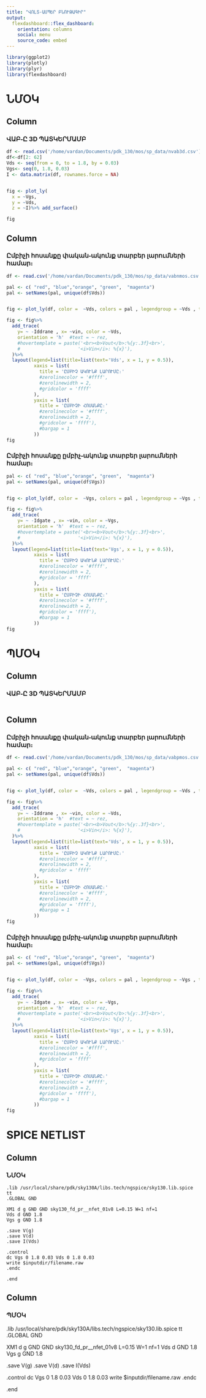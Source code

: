 ```yaml
---
title: "ՎՈԼՏ֊ԱՄՊԵՐ ԲՆՈՒԹԱԳԻՐ"
output: 
  flexdashboard::flex_dashboard:
    orientation: columns
    social: menu
    source_code: embed
---
```


```r
library(ggplot2)
library(plotly)
library(plyr)
library(flexdashboard)

```

# ՆՄՕԿ

## Column {data-width="600"}

### ՎԱԲ֊Ը 3D ՊԱՏԿԵՐՄԱՄԲ

```r
df <- read.csv('/home/vardan/Documents/pdk_130/mos/sp_data/nvab3d.csv')
df<-df[2: 62]
Vds <- seq(from = 0, to = 1.8, by = 0.03)
Vgs<- seq(0, 1.8, 0.03)
I <- data.matrix(df, rownames.force = NA)


fig <- plot_ly(
  x = ~Vgs,
  y = ~Vds,
  z = ~I)%>% add_surface()

fig

```

## Column {data-width="400"}

### Ըմբիչի հոսանքը փական֊ակունք տարբեր լարումների համար։

```r
df <- read.csv('/home/vardan/Documents/pdk_130/mos/sp_data/vabnmos.csv')

pal <- c( "red", "blue","orange", "green",  "magenta")
pal <- setNames(pal, unique(df$Vds))


fig <- plot_ly(df, color =  ~Vds, colors = pal , legendgroup = ~Vds , type ='scatter', mode = 'lines')

fig <- fig%>%
  add_trace(
    y= ~ -Iddrane , x= ~vin, color = ~Vds,
    orientation = 'h'  #text = ~ rez,
    #hovertemplate = paste('<br><b>Vout</b>:%{y:.3f}<br>', 
    #                     '<i>Vin</i>: %{x}'), 
  )%>%
  layout(legend=list(title=list(text='Vds', x = 1, y = 0.5)),
          xaxis = list( 
            title = 'ԸՄԲԻՉ ԱԿՈՒՆՔ ԼԱՐՈՒՄԸ։'
            #zerolinecolor = '#ffff', 
            #zerolinewidth = 2, 
            #gridcolor = 'ffff'
          ), 
          yaxis = list( 
            title = 'ԸՄԲԻՉԻ ՀՈՍԱՆՔԸ։'
            #zerolinecolor = '#ffff', 
            #zerolinewidth = 2, 
            #gridcolor = 'ffff'),
            #bargap = 1
          ))
fig

```

### Ըմբիչի հոսանքը ըմբիչ֊ակունք տարբեր լարումների համար։

```r
pal <- c( "red", "blue","orange", "green",  "magenta")
pal <- setNames(pal, unique(df$Vgs))


fig <- plot_ly(df, color =  ~Vgs, colors = pal , legendgroup = ~Vgs , type ='scatter', mode = 'lines')

fig <- fig%>%
  add_trace(
    y= ~ -Idgate , x= ~vin, color = ~Vgs,
    orientation = 'h'  #text = ~ rez,
    #hovertemplate = paste('<br><b>Vout</b>:%{y:.3f}<br>', 
    #                     '<i>Vin</i>: %{x}'), 
  )%>%
  layout(legend=list(title=list(text='Vgs', x = 1, y = 0.5)),
          xaxis = list( 
            title = 'ԸՄԲԻՉ ԱԿՈՒՆՔ ԼԱՐՈՒՄԸ։'
            #zerolinecolor = '#ffff', 
            #zerolinewidth = 2, 
            #gridcolor = 'ffff'
          ), 
          yaxis = list( 
            title = 'ԸՄԲԻՉԻ ՀՈՍԱՆՔԸ։'
            #zerolinecolor = '#ffff', 
            #zerolinewidth = 2, 
            #gridcolor = 'ffff'),
            #bargap = 1
          ))
fig
```

# ՊՄՕԿ

## Column {data-width="600"}

### ՎԱԲ֊Ը 3D ՊԱՏԿԵՐՄԱՄԲ

```r
```

## Column {data-width="400"}

### Ըմբիչի հոսանքը փական֊ակունք տարբեր լարումների համար։

```r
df <- read.csv('/home/vardan/Documents/pdk_130/mos/sp_data/vabpmos.csv')

pal <- c( "red", "blue","orange", "green",  "magenta")
pal <- setNames(pal, unique(df$Vds))


fig <- plot_ly(df, color =  ~Vds, colors = pal , legendgroup = ~Vds , type ='scatter', mode = 'lines')

fig <- fig%>%
  add_trace(
    y= ~ -Iddrane , x= ~vin, color = ~Vds,
    orientation = 'h'  #text = ~ rez,
    #hovertemplate = paste('<br><b>Vout</b>:%{y:.3f}<br>', 
    #                     '<i>Vin</i>: %{x}'), 
  )%>%
  layout(legend=list(title=list(text='Vds', x = 1, y = 0.5)),
          xaxis = list( 
            title = 'ԸՄԲԻՉ ԱԿՈՒՆՔ ԼԱՐՈՒՄԸ։'
            #zerolinecolor = '#ffff', 
            #zerolinewidth = 2, 
            #gridcolor = 'ffff'
          ), 
          yaxis = list( 
            title = 'ԸՄԲԻՉԻ ՀՈՍԱՆՔԸ։'
            #zerolinecolor = '#ffff', 
            #zerolinewidth = 2, 
            #gridcolor = 'ffff'),
            #bargap = 1
          ))
fig
```

### Ըմբիչի հոսանքը ըմբիչ֊ակունք տարբեր լարումների համար։

```r
pal <- c( "red", "blue","orange", "green",  "magenta")
pal <- setNames(pal, unique(df$Vgs))


fig <- plot_ly(df, color =  ~Vgs, colors = pal , legendgroup = ~Vgs , type ='scatter', mode = 'lines')

fig <- fig%>%
  add_trace(
    y= ~ -Idgate , x= ~vin, color = ~Vgs,
    orientation = 'h'  #text = ~ rez,
    #hovertemplate = paste('<br><b>Vout</b>:%{y:.3f}<br>', 
    #                     '<i>Vin</i>: %{x}'), 
  )%>%
  layout(legend=list(title=list(text='Vgs', x = 1, y = 0.5)),
          xaxis = list( 
            title = 'ԸՄԲԻՉ ԱԿՈՒՆՔ ԼԱՐՈՒՄԸ։'
            #zerolinecolor = '#ffff', 
            #zerolinewidth = 2, 
            #gridcolor = 'ffff'
          ), 
          yaxis = list( 
            title = 'ԸՄԲԻՉԻ ՀՈՍԱՆՔԸ։'
            #zerolinecolor = '#ffff', 
            #zerolinewidth = 2, 
            #gridcolor = 'ffff'),
            #bargap = 1
          ))
fig
```

# SPICE NETLIST

## Column

### ՆՄՕԿ
```
.lib /usr/local/share/pdk/sky130A/libs.tech/ngspice/sky130.lib.spice tt
.GLOBAL GND

XM1 d g GND GND sky130_fd_pr__nfet_01v8 L=0.15 W=1 nf=1 
Vds d GND 1.8
Vgs g GND 1.8

.save V(g)
.save V(d)
.save I(Vds)

.control
dc Vgs 0 1.8 0.03 Vds 0 1.8 0.03
write $inputdir/filename.raw
.endc

.end
```

## Column

### ՊՄՕԿ

.lib /usr/local/share/pdk/sky130A/libs.tech/ngspice/sky130.lib.spice tt
.GLOBAL GND

XM1 d g GND GND sky130_fd_pr__nfet_01v8 L=0.15 W=1 nf=1 
Vds d GND 1.8
Vgs g GND 1.8

.save V(g)
.save V(d)
.save I(Vds)

.control
dc Vgs 0 1.8 0.03 Vds 0 1.8 0.03
write $inputdir/filename.raw
.endc

.end
